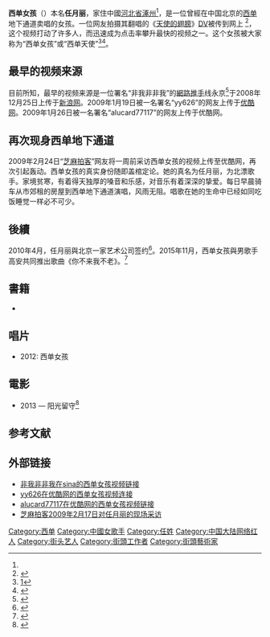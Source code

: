 {{blpsources|time=2019-04-04T17:18:08+00:00}}
'''西单女孩'''（{{bd|1988年|||}}）本名'''任月丽'''，家住中國[[河北省|河北省]][[涿州|涿州]]<ref name=共青團/>，是一位曾經在中国北京的[[西单|西单]]地下通道卖唱的女孩。一位网友拍摄其翻唱的《[[天使的翅膀|天使的翅膀]]》[[DV|DV]]被传到网上 <ref>{{Cite web |url=http://ent.people.com.cn/GB/1082/8769262.html |title=西单女孩通过卖唱视频走红有人质疑是炒作 |access-date=2009-02-09 |archive-date=2016-03-04 |archive-url=https://web.archive.org/web/20160304060142/http://ent.people.com.cn/GB/1082/8769262.html |dead-url=no }}</ref>，这个视频打动了许多人，而迅速成为点击率攀升最快的视频之一。这个女孩被大家称为“西单女孩”或“西单天使”<ref>[http://big5.ce.cn/xwzx/shgj/gdxw/200902/03/t20090203_18104912.shtml西單女孩"走紅網路有一副好嗓音震撼心靈(圖)]{{Dead link|date=2018年6月 |bot=InternetArchiveBot |fix-attempted=no }}</ref><ref>{{Cite web |url=http://news.sina.com.tw/article/20090204/1338447.html |title=歌手安琥尋找西單賣唱女孩欲幫其完成心願 |access-date=2009-02-08 |archive-date=2009-08-02 |archive-url=https://web.archive.org/web/20090802075744/http://news.sina.com.tw/article/20090204/1338447.html |dead-url=no }}</ref>。

==最早的视频来源==
目前所知，最早的视频来源是一位署名“非我非非我”的[[網路推手|網路推手]]线永京<ref>{{cite web |url=http://jb.sznews.com/html/2013-08/25/content_2599663.htm |title=存档副本 |accessdate=2014年5月13日 |deadurl=yes |archiveurl=https://web.archive.org/web/20140716041235/http://jb.sznews.com/html/2013-08/25/content_2599663.htm |archivedate=2014年7月16日 |df= }}</ref>于2008年12月25日上传于[[新浪网|新浪网]]。2009年1月19日被一名署名“yy626”的网友上传于[[优酷网|优酷网]]。2009年1月26日被一名署名“alucard77117”的网友上传于优酷网。

==再次现身西单地下通道==
2009年2月24日“[[芝麻拍客|芝麻拍客]]”网友将一周前采访西单女孩的视频上传至优酷网，再次引起轰动。西单女孩的真实身份随即盖棺定论。她的真名为任月丽，为北漂歌手。家境贫寒，有着得天独厚的嗓音和乐感，对音乐有着深深的挚爱。每日早晨骑车从市郊租的房屋到西单地下通道演唱，风雨无阻。唱歌在她的生命中已经如同吃饭睡觉一样必不可少。

==後續==
2010年4月，任月丽與北京一家艺术公司签约<ref name=共青團>{{cite news |title=西单女孩：歌声从地下通道飘出来 |url=https://www.gqt.org.cn/qcrw/wlhr/tp/201004/t20100427_359849.htm}}</ref>。2015年11月，西单女孩與男歌手高安共同推出歌曲《你不来我不老》。<ref>{{cite news |title=高安携手西单女孩 《你不来我不老》温暖寒冬 |url=http://music.yule.sohu.com/20151118/n426817441.shtml}}</ref>
==書籍==
*{{cite book|title=我是西单女孩|publisher=中国出版集团、现代教育出版社|year=2011|isbn=7510604923|language=zh}}
==唱片==
*2012: 西单女孩
==電影==
* 2013 — 阳光留守<ref>{{cite news |title=留守阳光守护心灵 河北电影《阳光留守》六一上映 |url=http://www.people.com.cn/24hour/n/2013/0529/c25408-21649988.html}}</ref>
==参考文献==
{{Reflist}}

==外部链接==
*[https://web.archive.org/web/20090130052538/http://you.video.sina.com.cn/b/17987018-1268398393.html 非我非非我在sina的西单女孩视频链接]
*[http://v.youku.com/v_show/id_XNjY5MzQ5MTY=.html yy626在优酷网的西单女孩视频连接] {{Wayback|url=http://v.youku.com/v_show/id_XNjY5MzQ5MTY=.html |date=20190822194155 }}
*[http://v.youku.com/v_show/id_XNjgxOTQ0MjA=.html alucard77117在优酷网的西单女孩视频链接] {{Wayback|url=http://v.youku.com/v_show/id_XNjgxOTQ0MjA=.html |date=20191201163746 }}
*[http://v.youku.com/v_show/id_XNzQwOTU3ODg=.html 芝麻拍客2009年2月17日对任月丽的现场采访] {{Wayback|url=http://v.youku.com/v_show/id_XNzQwOTU3ODg=.html |date=20191130144340 }}

{{DEFAULTSORT:Xi西}}
[[Category:西单|Category:西单]]
[[Category:中國女歌手|Category:中國女歌手]]
[[Category:任姓|Category:任姓]]
[[Category:中国大陆网络红人|Category:中国大陆网络红人]]
[[Category:街头艺人|Category:街头艺人]]
[[Category:街頭工作者|Category:街頭工作者]]
[[Category:街頭藝術家|Category:街頭藝術家]]